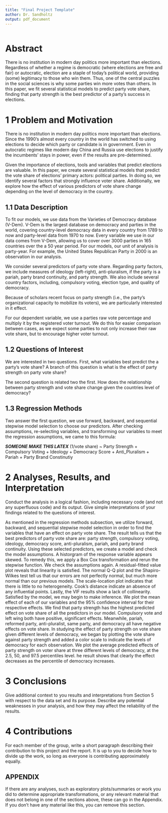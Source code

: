 ---
title: "Final Project Template"
author: Dr. Sandholtz
output: pdf_document
---

<style type="text/css">
h1.title {
font-size: 40px;
text-align: center;
}
h4.author {
font-size: 40px;
text-align: center;
}
</style>

\newpage

```{r setup, include=FALSE}

```

# Abstract

There is no institution in modern day politics more important than elections. Regardless of whether a regime is democratic (where elections are free and fair) or autocratic, election are a staple of today's political world, providing (some) legitimacy to those who win them. Thus, one of the central puzzles in the social sciences is why some parties win more votes than others. In this paper, we fit several statistical models to predict party vote share, finding that party strength is the best predictor of a party's success in elections.

# 1 Problem and Motivation

There is no institution in modern day politics more important than elections. Since the 1990's almost every country in the world has switched to using elections to decide which party or candidate is in government. Even in autocratic regimes like modern day China and Russia use elections to justify the incumbents' stays in power, even if the results are pre-determined. 

Given the importance of elections, tools and variables that predict elections are valuable. In this paper, we create several statistical models that predict the vote share of elections' primary actors: political parties. In doing so, we identify several factors that strongly influence voter share. Additionally, we explore how the effect of various predictors of vote share change depending on the level of democracy in the country.

## 1.1 Data Description

To fit our models, we use data from the Varieties of Democracy database (V-Dem). V-Dem is the largest database on democracy and parties in the world, covering country-level democracy data in every country from 1789 to now and party-level data from 1970 to now. Every variable we use in our data comes from V-Dem, allowing us to cover over 3000 parties in 165 countries over the a 50 year period. For our models, our unit of analysis is party-year. For example, the United States Republican Party in 2000 is an observation in our analysis.

We consider several predictors of party vote share. Regarding party factors, we include measures of ideology (left-right), anti-pluralism, if the party is a pariah, party brand continuity, and party strength. We also include several country factors, including, compulsory voting, election type, and quality of democracy. 

Because of scholars recent focus on party strength (i.e., the party's organizational capacity to mobilize its voters), we are particularly interested in it effect.

For our dependent variable, we use a parties raw vote percentage and multiply it by the registered voter turnout. We do this for easier comparison between cases, as we expect some parties to not only increase their raw vote share, but to encourage higher voter turnout.

## 1.2 Questions of Interest

We are interested in two questions. First, what variables best predict the a party's vote share? A branch of this question is what is the effect of party strength on party vote share?

The second question is related two the first. How does the relationship between party strength and vote share change given the countries level of democracy?

## 1.3 Regression Methods

Two answer the first question, we use forward, backward, and sequential stepwise model selection to choose our predictors. After checking assumptions, re-selecting variables, and transforming our variables to meet the regression assumptions, we came to this formula:

***SOMEONE MAKE THIS LATEX***
(1/vote share) ~ Party Strength + Compulsory Voting + Ideology + Democracy Score + Anti_Pluralism + Pariah + Party Brand Constinutiy


# 2 Analyses, Results, and Interpretation

Conduct the analysis in a logical fashion, including necessary code (and not any superfluous code) and its output. Give simple interpretations of your findings related to the questions of interest.


  As mentioned in the regression methods subsection, we utilize forward, backward, and sequential stepwise model selection in order to find the variables that have an effect on party vote share. The result tells us that the best predictors of party vote share are: party strength, compulsory voting, ideology, democracy score, anti-pluralism, pariah, and party brand continuity. Using these selected predictors, we create a model and check the model assumptions. A historgram of the response variable appears skewed. To remedy this, we apply a Box Cox transformation and rerun the stepwise function. 
  We check the assumptions again. A residual-fitted value plot reveals that linearity is satisfied. The normal Q-Q plot and the Shapiro-Wilkes test tell us that our errors are not perfectly normal, but much more normal than our previous models. The scale-location plot indicates that there is little to no heterogeneity. Cook's distance indicate an absence of any influential points. Lastly, the VIF results show a lack of collinearity.
  Satisfied by the model, we may begin to make inference. We plot the mean effect of each of our variables and the 95% confidence interval for their respective effects. We find that party strength has the highest predicted effect on vote share of all the predictors in our model. Compulsory vote and left wing both have positive, significant effects. Meanwhile, pariah, reformed party, anti-pluralist, same party, and democracy all have negative effects on vote share.
  In studying the effect of party strength on vote share given different levels of democracy, we began by plotting the vote share against party strength and added a color scale to indicate the levels of democracy for each observation. We plot the average predicted effects of party strength on voter share at three different levels of democracy, at the 2.5, 50, and 97.5 percentiles level. he result shows that clearly the effect decreases as the percentile of democracy increases.


# 3 Conclusions

Give additional context to you results and interpretations from Section 5 with respect to the data set and its purpose.  Describe any potential weaknesses in your analysis, and how they may affect the reliability of the results.

# 4 Contributions

For each member of the group, write a short paragraph describing their contribution to this project and the report.  It is up to you to decide how to divide up the work, so long as everyone is contributing approximately equally. 

## APPENDIX

If there are any analyses, such as exploratory plots/summaries or work you did to determine appropriate transformations, or any relevant material that does not belong in one of the sections above, these can go in the Appendix.  If you don't have any material like this, you can remove this section.


